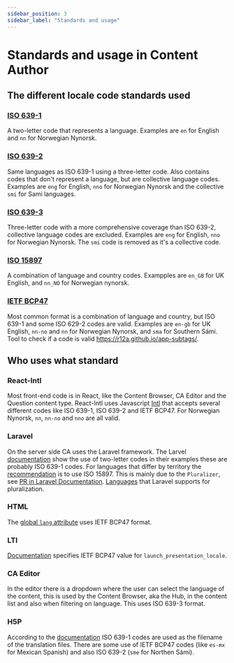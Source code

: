 ```yaml
---
sidebar_position: 3
sidebar_label: "Standards and usage"
---
```


# Standards and usage in Content Author

## The different locale code standards used

### [ISO 639-1](https://en.wikipedia.org/wiki/ISO_639-1)
A two-letter code that represents a language. Examples are `en` for English and `nn` for Norwegian Nynorsk.

### [ISO 639-2](https://en.wikipedia.org/wiki/ISO_639-2)
Same languages as ISO 639-1 using a three-letter code. Also contains codes that don't represent a language, but are
collective language codes. Examples are `eng` for English, `nno` for Norwegian Nynorsk and the collective `smi`
for Sami languages.

### [ISO 639-3](https://en.wikipedia.org/wiki/ISO_639-3)
Three-letter code with a more comprehensive coverage than ISO 639-2, collective language codes are excluded.
Examples are `eng` for English, `nno` for Norwegian Nynorsk. The `smi` code is removed as it's a collective code.

### [ISO 15897](https://en.wikipedia.org/wiki/ISO/IEC_15897)
A combination of language and country codes. Exampples are `en_GB` for UK English, and `nn_NO` for Norwegian nynorsk.

### [IETF BCP47](https://en.wikipedia.org/wiki/IETF_language_tag)
Most common format is a combination of language and country, but ISO 639-1 and some ISO 629-2 codes are valid.
Examples are `en-gb` for UK English, `nn-no` and `nn` for Norwegian Nynorsk, and `sma` for Southern Sámi. Tool to check
if a code is valid https://r12a.github.io/app-subtags/.



## Who uses what standard

### React-Intl
Most front-end code is in React, like the Content Browser, CA Editor and the Question content type. React-Intl uses
Javascript [Intl](https://developer.mozilla.org/en-US/docs/Web/JavaScript/Reference/Global_Objects/Intl) that accepts
several different codes like ISO 639-1, ISO 639-2 and IETF BCP47. For Norwegian Nynorsk, `nn`, `nn-no` and `nno`
are all valid.

### Laravel
On the server side CA uses the Laravel framework. The Larvel
[documentation](https://laravel.com/docs/9.x/localization) show the use of two-letter codes in their examples these are
probably ISO 639-1 codes. For languages that differ by territory the
[recommendation](https://laravel.com/docs/9.x/localization#using-short-keys) is to use ISO 15897. This is mainly
due to the `Pluralizer`, see [PR in Laravel Documentation](https://github.com/laravel/docs/pull/5605).
[Languages](https://laravel.com/docs/9.x/localization#pluralization-language) that Laravel supports for pluralization.

### HTML
The [global `lang` attribute](https://developer.mozilla.org/en-US/docs/Web/HTML/Global_attributes/lang) uses IETF BCP47 format.

### LTI
[Documentation](https://www.imsglobal.org/specs/ltiv1p1p1/implementation-guide) specifies IETF BCP47 value
for `launch_presentation_locale`.

### CA Editor
In the editor there is a dropdown where the user can select the language of the content, this is used by the Content
Browser, aka the Hub, in the content list and also when filtering on language. This uses ISO 639-3 format.

### H5P
According to the [documentation](https://h5p.org/documentation/for-developers/translate-h5p-libraries#nameTranslation)
ISO 639-1 codes are used as the filename of the translation files. There are some use of IETF BCP47 codes (like `es-mx` for
Mexican Spanish) and also ISO 639-2 (`sme` for Northen Sámi).
